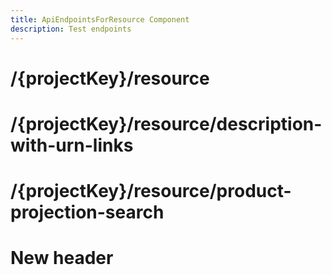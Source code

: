 ```yaml
---
title: ApiEndpointsForResource Component
description: Test endpoints
---
```


# /\{projectKey}/resource

<ApiEndpointsForResource apiKey="test" resource="/{projectKey}/resource" />

# /\{projectKey}/resource/description-with-urn-links

<ApiEndpointsForResource apiKey="test" resource="/{projectKey}/resource/description-with-urn-links" />

# /\{projectKey}/resource/product-projection-search

<ApiEndpointsForResource apiKey="test" resource="/{projectKey}/resource/product-projection-search" />


# New header
